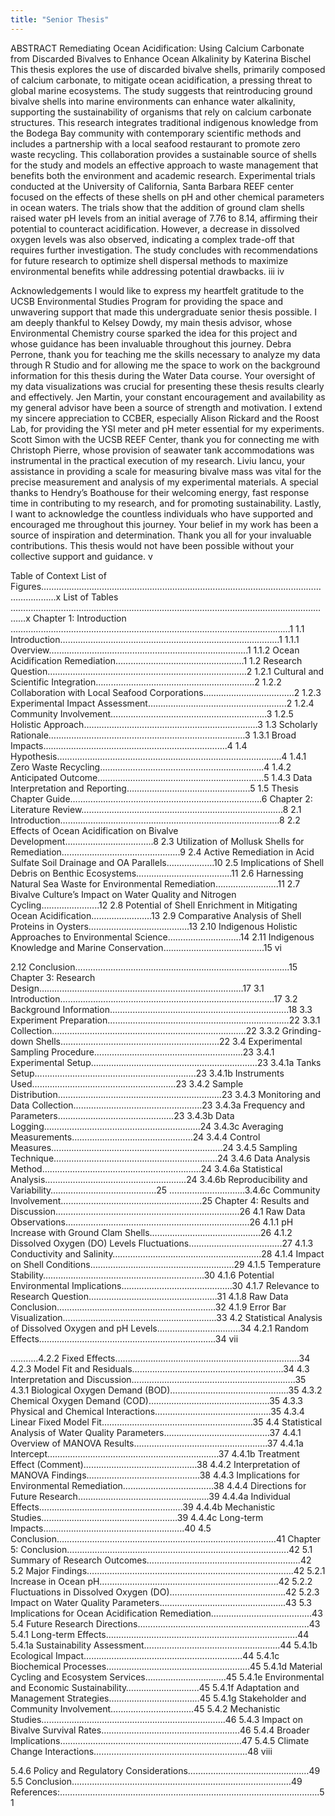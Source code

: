 ```yaml
---
title: "Senior Thesis"
---
```


ABSTRACT
Remediating Ocean Acidification:
Using Calcium Carbonate from Discarded Bivalves to Enhance Ocean Alkalinity by
Katerina Bischel
This thesis explores the use of discarded bivalve shells, primarily composed of calcium carbonate, to mitigate ocean acidification, a pressing threat to global marine ecosystems. The study suggests that reintroducing ground bivalve shells into marine environments can enhance water alkalinity, supporting the sustainability of organisms that rely on calcium carbonate structures. This research integrates traditional indigenous knowledge from the Bodega Bay community with contemporary scientific methods and includes a partnership with a local seafood restaurant to promote zero waste recycling. This collaboration provides a sustainable source of shells for the study and models an effective approach to waste management that benefits both the environment and academic research. Experimental trials conducted at the University of California, Santa Barbara REEF center focused on the effects of these shells on pH and other chemical parameters in ocean waters. The trials show that the addition of ground clam shells raised water pH levels from an initial average of 7.76 to 8.14, affirming their potential to counteract acidification. However, a decrease in dissolved oxygen levels was also observed, indicating a complex trade-off that requires further investigation. The study concludes with recommendations for future research to optimize shell dispersal methods to maximize environmental benefits while addressing potential drawbacks.
iii
 iv

 Acknowledgements
I would like to express my heartfelt gratitude to the UCSB Environmental Studies Program for providing the space and unwavering support that made this undergraduate senior thesis possible. I am deeply thankful to Kelsey Dowdy, my main thesis advisor, whose Environmental Chemistry course sparked the idea for this project and whose guidance has been invaluable throughout this journey. Debra Perrone, thank you for teaching me the skills necessary to analyze my data through R Studio and for allowing me the space to work on the background information for this thesis during the Water Data course. Your oversight of my data visualizations was crucial for presenting these thesis results clearly and effectively. Jen Martin, your constant encouragement and availability as my general advisor have been a source of strength and motivation. I extend my sincere appreciation to CCBER, especially Alison Rickard and the Roost Lab, for providing the YSI meter and pH meter essential for my experiments. Scott Simon with the UCSB REEF Center, thank you for connecting me with Christoph Pierre, whose provision of seawater tank accommodations was instrumental in the practical execution of my research. Liviu Iancu, your assistance in providing a scale for measuring bivalve mass was vital for the precise measurement and analysis of my experimental materials. A special thanks to Hendry's Boathouse for their welcoming energy, fast response time in contributing to my research, and for promoting sustainability. Lastly, I want to acknowledge the countless individuals who have supported and encouraged me throughout this journey. Your belief in my work has been a source of inspiration and determination. Thank you all for your invaluable contributions. This thesis would not have been possible without your collective support and guidance.
v

 Table of Context
List of Figures.................................................................................................................................x List of Tables .................................................................................................................................x Chapter 1: Introduction ...............................................................................................................1
1.1 Introduction.......................................................................................1 1.1.1 Overview...............................................................................1 1.1.2 Ocean Acidification Remediation...................................................1
1.2 Research Question...............................................................................2 1.2.1 Cultural and Scientific Integration...............................................................2 1.2.2 Collaboration with Local Seafood Corporations....................................2 1.2.3 Experimental Impact Assessment.......................................................2 1.2.4 Community Involvement..............................................................3
1.2.5 Holistic Approach.....................................................................3 1.3 Scholarly Rationale..............................................................................3 1.3.1 Broad Impacts.........................................................................4
1.4 Hypothesis.........................................................................................4 1.4.1 Zero Waste Recycling.................................................................4 1.4.2 Anticipated Outcome..................................................................5 1.4.3 Data Interpretation and Reporting.................................................5
1.5 Thesis Chapter Guide............................................................................6
Chapter 2: Literature Review................................................................................8
2.1 Introduction.......................................................................................8 2.2 Effects of Ocean Acidification on Bivalve Development...................................8 2.3 Utilization of Mollusk Shells for Remediation...............................................9 2.4 Active Remediation in Acid Sulfate Soil Drainage and OA Parallels...................10 2.5 Implications of Shell Debris on Benthic Ecosystems......................................11 2.6 Harnessing Natural Sea Waste for Environmental Remediation.........................11 2.7 Bivalve Culture's Impact on Water Quality and Nitrogen Cycling.......................12 2.8 Potential of Shell Enrichment in Mitigating Ocean Acidification........................13 2.9 Comparative Analysis of Shell Proteins in Oysters........................................13 2.10 Indigenous Holistic Approaches to Environmental Science.............................14 2.11 Indigenous Knowledge and Marine Conservation........................................15
vi

 2.12 Conclusion.....................................................................................15
Chapter 3: Research Design.................................................................................17
3.1 Introduction.....................................................................................17 3.2 Background Information.......................................................................18 3.3 Experiment Preparation........................................................................22
3.3.1 Collection.............................................................................22
3.3.2 Grinding-down Shells...............................................................22 3.4 Experimental Sampling Procedure...........................................................23 3.4.1 Experimental Setup..................................................................23 3.4.1a Tanks Setup................................................................23 3.4.1b Instruments Used.........................................................23 3.4.2 Sample Distribution.................................................................23
3.4.3 Monitoring and Data Collection...................................................23 3.4.3a Frequency and Parameters..............................................23 3.4.3b Data Logging..............................................................24 3.4.3c Averaging Measurements................................................24
3.4.4 Control Measures....................................................................24 3.4.5 Sampling Technique.................................................................24 3.4.6 Data Analysis Method...............................................................24
3.4.6a Statistical Analysis........................................................24
3.4.6b Reproducibility and Variability..........................................25 ..............................3.4.6c Community Involvement........................................................25
Chapter 4: Results and Discussion.........................................................................26
4.1 Raw Data Observations.........................................................................26 4.1.1 pH Increase with Ground Clam Shells............................................26 4.1.2 Dissolved Oxygen (DO) Levels Fluctuations.....................................27 4.1.3 Conductivity and Salinity...........................................................28 4.1.4 Impact on Shell Conditions.........................................................29 4.1.5 Temperature Stability................................................................30 4.1.6 Potential Environmental Implications............................................30 4.1.7 Relevance to Research Question...................................................31 4.1.8 Raw Data Conclusion...............................................................32 4.1.9 Error Bar Visualization.............................................................33
4.2 Statistical Analysis of Dissolved Oxygen and pH Levels.................................34 4.2.1 Random Effects......................................................................34
vii

 ...........4.2.2 Fixed Effects.........................................................................34 4.2.3 Model Fit and Residuals............................................................34 4.3 Interpretation and Discussion.................................................................35 4.3.1 Biological Oxygen Demand (BOD)...............................................35 4.3.2 Chemical Oxygen Demand (COD)................................................35 4.3.3 Physical and Chemical Interactions..............................................35
4.3.4 Linear Fixed Model Fit............................................................35 4.4 Statistical Analysis of Water Quality Parameters..........................................37 4.4.1 Overview of MANOVA Results.....................................................37 4.4.1a Intercept....................................................................37 4.4.1b Treatment Effect (Comment).............................................38 4.4.2 Interpretation of MANOVA Findings.............................................38 4.4.3 Implications for Environmental Remediation....................................38
4.4.4 Directions for Future Research....................................................39 4.4.4a Individual Effects.........................................................39 4.4.4b Mechanistic Studies......................................................39 4.4.4c Long-term Impacts........................................................40
4.5 Conclusion.......................................................................................41
Chapter 5: Conclusion........................................................................................42
5.1 Summary of Research Outcomes.............................................................42 5.2 Major Findings..................................................................................42 5.2.1 Increase in Ocean pH.......................................................................42
5.2.2 Fluctuations in Dissolved Oxygen (DO)..............................................42
5.2.3 Impact on Water Quality Parameters..................................................43
5.3 Implications for Ocean Acidification Remediation........................................43 5.4 Future Research Directions....................................................................43 5.4.1 Long-term Effects............................................................................44 5.4.1a Sustainability Assessment......................................................44
5.4.1b Ecological Impact...............................................................44 5.4.1c Biochemical Processes.........................................................45 5.4.1d Material Cycling and Ecosystem Services................................45 5.4.1e Environmental and Economic Sustainability.............................45 5.4.1f Adaptation and Management Strategies....................................45 5.4.1g Stakeholder and Community Involvement.................................45
5.4.2 Mechanistic Studies.........................................................................46 5.4.3 Impact on Bivalve Survival Rates.......................................................46 5.4.4 Broader Implications........................................................................47 5.4.5 Climate Change Interactions.............................................................48
viii

5.4.6 Policy and Regulatory Considerations................................................49
5.5 Conclusion.......................................................................................49
References:.......................................................................................................51
